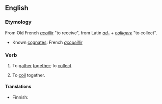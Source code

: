 ==English==

===Etymology===
From Old French ''[[acoillir]]'' "to receive", from Latin ''[[ad-]]'' + ''[[colligere]]'' "to collect".
* Known [[cognate]]s: French ''[[accueillir]]''

===Verb===
{{en-verb}}

# {{transitive}} {{obsolete}} To [[gather]] [[together]]; to [[collect]].
# {{transitive}} {{nautical}} To [[coil]] together.

====Translations====
{{trans-top|nautical}}
* Finnish: {{t-|fi|vyyhtiä}}
{{trans-mid}}
{{trans-bottom}}
{{anagrams:en/accilo}}